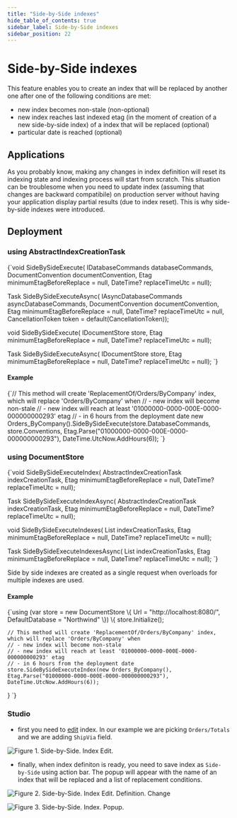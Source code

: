 ```yaml
---
title: "Side-by-Side indexes"
hide_table_of_contents: true
sidebar_label: Side-by-Side indexes
sidebar_position: 22
---
```



# Side-by-Side indexes

This feature enables you to create an index that will be replaced by another one after one of the following conditions are met:

- new index becomes non-stale (non-optional)
- new index reaches last indexed etag (in the moment of creation of a new side-by-side index) of a index that will be replaced (optional)
- particular date is reached (optional)

## Applications

As you probably know, making any changes in index definition will reset its indexing state and indexing process will start from scratch. This situation can be troublesome when you need to update index (assuming that changes are backward compatibile) on production server without having your application display partial results (due to index reset). This is why side-by-side indexes were introduced.

## Deployment

### using AbstractIndexCreationTask

<TabItem value="side_by_side_1" label="side_by_side_1">
<CodeBlock language="csharp">
{`void SideBySideExecute(
	IDatabaseCommands databaseCommands,
	DocumentConvention documentConvention,
	Etag minimumEtagBeforeReplace = null,
	DateTime? replaceTimeUtc = null);

Task SideBySideExecuteAsync(
	IAsyncDatabaseCommands asyncDatabaseCommands,
	DocumentConvention documentConvention,
	Etag minimumEtagBeforeReplace = null,
	DateTime? replaceTimeUtc = null,
	CancellationToken token = default(CancellationToken));

void SideBySideExecute(
	IDocumentStore store,
	Etag minimumEtagBeforeReplace = null,
	DateTime? replaceTimeUtc = null);

Task SideBySideExecuteAsync(
	IDocumentStore store,
	Etag minimumEtagBeforeReplace = null,
	DateTime? replaceTimeUtc = null);
`}
</CodeBlock>
</TabItem>

#### Example

<TabItem value="side_by_side_4" label="side_by_side_4">
<CodeBlock language="csharp">
{`// This method will create 'ReplacementOf/Orders/ByCompany' index, which will replace 'Orders/ByCompany' when
// - new index will become non-stale
// - new index will reach at least '01000000-0000-000E-0000-000000000293' etag
// - in 6 hours from the deployment date
new Orders_ByCompany().SideBySideExecute(store.DatabaseCommands, store.Conventions, Etag.Parse("01000000-0000-000E-0000-000000000293"), DateTime.UtcNow.AddHours(6));
`}
</CodeBlock>
</TabItem>

### using DocumentStore

<TabItem value="side_by_side_2" label="side_by_side_2">
<CodeBlock language="csharp">
{`void SideBySideExecuteIndex(
	AbstractIndexCreationTask indexCreationTask,
	Etag minimumEtagBeforeReplace = null,
	DateTime? replaceTimeUtc = null);

Task SideBySideExecuteIndexAsync(
	AbstractIndexCreationTask indexCreationTask,
	Etag minimumEtagBeforeReplace = null,
	DateTime? replaceTimeUtc = null);

void SideBySideExecuteIndexes(
	List<AbstractIndexCreationTask> indexCreationTasks, 
	Etag minimumEtagBeforeReplace = null, 
	DateTime? replaceTimeUtc = null);

Task SideBySideExecuteIndexesAsync(
	List<AbstractIndexCreationTask> indexCreationTasks, 
	Etag minimumEtagBeforeReplace = null, 
	DateTime? replaceTimeUtc = null);
`}
</CodeBlock>
</TabItem>

<Admonition type="info" title="Execution of multiple side by side indexes" id="execution-of-multiple-side-by-side-indexes" href="#execution-of-multiple-side-by-side-indexes">
Side by side indexes are created as a single request when overloads for multiple indexes are used.
</Admonition>

#### Example

<TabItem value="side_by_side_3" label="side_by_side_3">
<CodeBlock language="csharp">
{`using (var store = new DocumentStore
	                   \{
		                   Url = "http://localhost:8080/",
						   DefaultDatabase = "Northwind"
	                   \})
\{
	store.Initialize();

	// This method will create 'ReplacementOf/Orders/ByCompany' index, which will replace 'Orders/ByCompany' when
	// - new index will become non-stale
	// - new index will reach at least '01000000-0000-000E-0000-000000000293' etag
	// - in 6 hours from the deployment date
	store.SideBySideExecuteIndex(new Orders_ByCompany(), Etag.Parse("01000000-0000-000E-0000-000000000293"), DateTime.UtcNow.AddHours(6));
\}
`}
</CodeBlock>
</TabItem>

### Studio

- first you need to [edit](../studio/overview/indexes/index-edit-view.mdx) index. In our example we are picking `Orders/Totals` and we are adding `ShipVia` field.

![Figure 1. Side-by-Side. Index Edit.](./assets/side-by-side-1.png)

- finally, when index definiton is ready, you need to save index as `Side-by-Side` using action bar. The popup will appear with the name of an index that will be replaced and a list of replacement conditions.

![Figure 2. Side-by-Side. Index Edit. Definition. Change](./assets/side-by-side-2.png)

![Figure 3. Side-by-Side. Index. Popup.](./assets/side-by-side-3.png)

